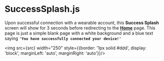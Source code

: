 

# SuccessSplash.js

Upon successful connection with a wearable account, this **Success Splash** screen will show for 3 seconds before redirecting to the **[Home](../../home)** page. This page is just a simple blank page with a white background and a blue text saying **`'You have successfully connected your device!'`**


<img src={src} width="250" style={{border: '1px solid #ddd', display: 'block', marginLeft: 'auto', marginRight: 'auto'}}/>